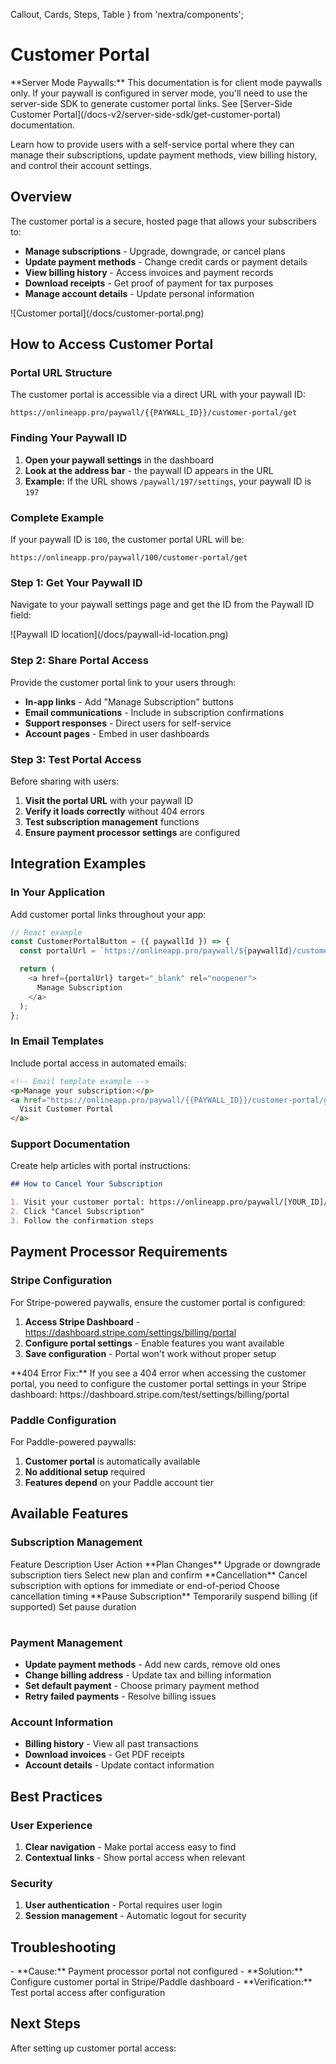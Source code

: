   Callout,
  Cards,
  Steps,
  Table
} from 'nextra/components';

# Customer Portal

<Callout type="warning">
  **Server Mode Paywalls:** This documentation is for client mode paywalls only. If your paywall is configured in server mode, you'll need to use the server-side SDK to generate customer portal links. See [Server-Side Customer Portal](/docs-v2/server-side-sdk/get-customer-portal) documentation.
</Callout>

Learn how to provide users with a self-service portal where they can manage their subscriptions, update payment methods, view billing history, and control their account settings.

## Overview

The customer portal is a secure, hosted page that allows your subscribers to:

- **Manage subscriptions** - Upgrade, downgrade, or cancel plans
- **Update payment methods** - Change credit cards or payment details
- **View billing history** - Access invoices and payment records
- **Download receipts** - Get proof of payment for tax purposes
- **Manage account details** - Update personal information

<div style={{ marginTop: '2rem', marginBottom: '2rem' }}>
  ![Customer portal](/docs/customer-portal.png)
</div>

## How to Access Customer Portal

### Portal URL Structure

The customer portal is accessible via a direct URL with your paywall ID:

```
https://onlineapp.pro/paywall/{{PAYWALL_ID}}/customer-portal/get
```

### Finding Your Paywall ID

1. **Open your paywall settings** in the dashboard
2. **Look at the address bar** - the paywall ID appears in the URL
3. **Example:** If the URL shows `/paywall/197/settings`, your paywall ID is `197`

### Complete Example

If your paywall ID is `100`, the customer portal URL will be:

```
https://onlineapp.pro/paywall/100/customer-portal/get
```

<Steps>

### Step 1: Get Your Paywall ID

Navigate to your paywall settings page and get the ID from the Paywall ID field:

<div style={{ marginTop: '2rem', marginBottom: '2rem' }}>
  ![Paywall ID location](/docs/paywall-id-location.png)
</div>

### Step 2: Share Portal Access

Provide the customer portal link to your users through:

- **In-app links** - Add "Manage Subscription" buttons
- **Email communications** - Include in subscription confirmations
- **Support responses** - Direct users for self-service
- **Account pages** - Embed in user dashboards

### Step 3: Test Portal Access

Before sharing with users:

1. **Visit the portal URL** with your paywall ID
2. **Verify it loads correctly** without 404 errors
3. **Test subscription management** functions
4. **Ensure payment processor settings** are configured

</Steps>

## Integration Examples

### In Your Application

Add customer portal links throughout your app:

```javascript
// React example
const CustomerPortalButton = ({ paywallId }) => {
  const portalUrl = `https://onlineapp.pro/paywall/${paywallId}/customer-portal/get`;

  return (
    <a href={portalUrl} target="_blank" rel="noopener">
      Manage Subscription
    </a>
  );
};
```

### In Email Templates

Include portal access in automated emails:

```html
<!-- Email template example -->
<p>Manage your subscription:</p>
<a href="https://onlineapp.pro/paywall/{{PAYWALL_ID}}/customer-portal/get">
  Visit Customer Portal
</a>
```

### Support Documentation

Create help articles with portal instructions:

```markdown
## How to Cancel Your Subscription

1. Visit your customer portal: https://onlineapp.pro/paywall/[YOUR_ID]/customer-portal/get
2. Click "Cancel Subscription"
3. Follow the confirmation steps
```

## Payment Processor Requirements

### Stripe Configuration

For Stripe-powered paywalls, ensure the customer portal is configured:

1. **Access Stripe Dashboard** - https://dashboard.stripe.com/settings/billing/portal
2. **Configure portal settings** - Enable features you want available
3. **Save configuration** - Portal won't work without proper setup

<Callout type="warning">
  **404 Error Fix:** If you see a 404 error when accessing the customer portal, you need to configure the customer portal settings in your Stripe dashboard: https://dashboard.stripe.com/test/settings/billing/portal
</Callout>

### Paddle Configuration

For Paddle-powered paywalls:

1. **Customer portal** is automatically available
2. **No additional setup** required
3. **Features depend** on your Paddle account tier

## Available Features

### Subscription Management

<Table>
  <thead>
    <Table.Tr>
      <Table.Th>Feature</Table.Th>
      <Table.Th>Description</Table.Th>
      <Table.Th>User Action</Table.Th>
    </Table.Tr>
  </thead>
  <tbody>
    <Table.Tr>
      <Table.Td>**Plan Changes**</Table.Td>
      <Table.Td>Upgrade or downgrade subscription tiers</Table.Td>
      <Table.Td>Select new plan and confirm</Table.Td>
    </Table.Tr>
    <Table.Tr>
      <Table.Td>**Cancellation**</Table.Td>
      <Table.Td>Cancel subscription with options for immediate or end-of-period</Table.Td>
      <Table.Td>Choose cancellation timing</Table.Td>
    </Table.Tr>
    <Table.Tr>
      <Table.Td>**Pause Subscription**</Table.Td>
      <Table.Td>Temporarily suspend billing (if supported)</Table.Td>
      <Table.Td>Set pause duration</Table.Td>
    </Table.Tr>
  </tbody>
</Table>

### Payment Management

- **Update payment methods** - Add new cards, remove old ones
- **Change billing address** - Update tax and billing information
- **Set default payment** - Choose primary payment method
- **Retry failed payments** - Resolve billing issues

### Account Information

- **Billing history** - View all past transactions
- **Download invoices** - Get PDF receipts
- **Account details** - Update contact information

## Best Practices

### User Experience

1. **Clear navigation** - Make portal access easy to find
2. **Contextual links** - Show portal access when relevant

### Security

1. **User authentication** - Portal requires user login
2. **Session management** - Automatic logout for security

## Troubleshooting

<Accordion>
  <Accordion.Item title="404 Error on Portal Access">
    - **Cause:** Payment processor portal not configured
    - **Solution:** Configure customer portal in Stripe/Paddle dashboard
    - **Verification:** Test portal access after configuration
  </Accordion.Item>
</Accordion>

## Next Steps

After setting up customer portal access:

<Cards>
  <Cards.Card 
    title="Configure Webhooks" 
    href="/docs-v2/webhooks/overview"
  />
  <Cards.Card 
    title="Monitor Analytics" 
    href="/docs-v2/analytics/summary"
  />
  <Cards.Card 
    title="Payment Processors" 
    href="/docs-v2/payment-processor/overview"
  />
</Cards>
